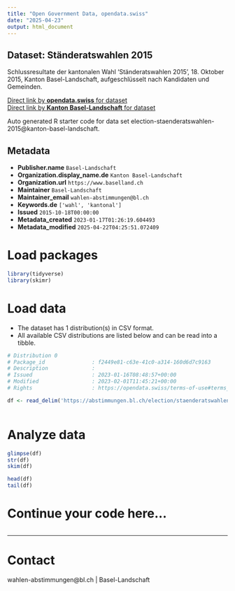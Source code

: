 ```yaml
---
title: "Open Government Data, opendata.swiss"
date: "2025-04-23"
output: html_document
---
```


## Dataset: Ständeratswahlen 2015

Schlussresultate der kantonalen Wahl 'Ständeratswahlen 2015', 18. Oktober 2015, Kanton Basel-Landschaft, aufgeschlüsselt nach Kandidaten und Gemeinden.

[Direct link by **opendata.swiss** for dataset](https://opendata.swiss/de/dataset/standeratswahlen-20151)<br>
[Direct link by **Kanton Basel-Landschaft** for dataset](https://abstimmungen.bl.ch/election/staenderatswahlen-2015/data)

Auto generated R starter code for data set election-staenderatswahlen-2015@kanton-basel-landschaft.

## Metadata

- **Publisher.name** `Basel-Landschaft`
- **Organization.display_name.de** `Kanton Basel-Landschaft`
- **Organization.url** `https://www.baselland.ch`
- **Maintainer** `Basel-Landschaft`
- **Maintainer_email** `wahlen-abstimmungen@bl.ch`
- **Keywords.de** `['wahl', 'kantonal']`
- **Issued** `2015-10-18T00:00:00`
- **Metadata_created** `2023-01-17T01:26:19.604493`
- **Metadata_modified** `2025-04-22T04:25:51.072409`


# Load packages

```r

library(tidyverse)
library(skimr)

```

# Load data

-   The dataset has 1 distribution(s) in CSV format.
-   All available CSV distributions are listed below and can be read into a tibble.

```r

# Distribution 0
# Package_id               : f2449e81-c63e-41c0-a314-160d6d7c9163
# Description              : 
# Issued                   : 2023-01-16T08:48:57+00:00
# Modified                 : 2023-02-01T11:45:21+00:00
# Rights                   : https://opendata.swiss/terms-of-use#terms_by

df <- read_delim('https://abstimmungen.bl.ch/election/staenderatswahlen-2015/data-csv')



```

# Analyze data

```r

glimpse(df)
str(df)
skim(df)

head(df)
tail(df)

```

# Continue your code here...

```r

```

------------------------------------------------------------------------

# Contact

wahlen-abstimmungen@bl.ch | Basel-Landschaft
